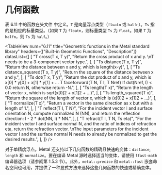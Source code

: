 # 几何函数

<ToBePolishedAfterTranslation />

<OrigninalPDF title="6.8 Geometric Functions" />

表 6.11 中的函数在头文件 中定义。`T` 是向量浮点类型（`floatn` 或 `halfn`）。`Ts` 指的是相应的标量类型。（如果 `T` 为 `floatn`，则标量类型 `Ts` 为 `float`。如果 `T` 为 `halfn`，则 `Ts` 为 `half`。）

<TableView
  num="6.11"
  title="Geometric functions in the Metal standard library"
  headers={["Built-in Geometric Functions", "Description"]}
  datasList={[
    [
      "T cross(T x, T y)",
      "Return the cross product of x and y. \nT needs to be a 3-component vector type.",
    ],
    [
      "Ts distance(T x, T y)",
      "Return the distance between x and y, which is length(x-y)",
    ],
    [
      "Ts distance_squared(T x, T y)",
      "Return the square of the distance between x and y.",
    ],
    [
      "Ts dot(T x, T y)",
      "Return the dot product of x and y, which is x[0] * y[0] + x[1] * y[1] + ... T faceforward(T N, T I, T Nref) If dot(Nref, I) < 0.0 return N, otherwise return -N.",
    ],
    [
      "Ts length(T x)",
      "Return the length of vector x, which is sqrt(x[0]2 + x[1]2 + ...)",
    ],
    [
      "Ts length_squared(T x)",
      "Return the square of the length of vector x, which is (x[0]2 + x[1]2 + ...)",
    ],
    [
      "T normalize(T x)",
      "Return a vector in the same direction as x but with a length of 1.",
    ],
    [
      "T reflect(T I, T N)",
      "For the incident vector I and surface orientation N, compute normalized N (NN), and return the reflection direction: I - 2 * dot(NN, I) * NN.",
    ],
    [
      "T refract(T I, T N, Ts eta)",
      "For the incident vector I and surface normal N, and the ratio of indices of refraction eta, return the refraction vector. \nThe input parameters for the incident vector I and the surface normal N needs to already be normalized to get the desired results.",
    ],
  ]}
/>

对于单精度浮点，Metal 还支持以下几何函数的精确且快速的变体：`distance`, `length` 和 `normalize`。要在编译 Metal 源时选择适当的变体，请使用 `ffast-math` 编译器选项（请参阅第 1.5.3 节）。此外，`metal::precise` 和 `metal::fast` 嵌套命名空间也可用，并提供了一种显式方法来选择这些几何函数的快速或精确变体。
